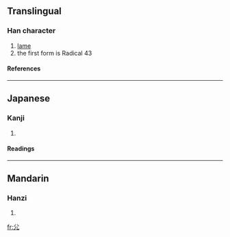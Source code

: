 ==Translingual==
{{Han stroke|[[Image:尣-order.gif]]}}
===Han character===
{{Han char|rn=43|rad=尢|as=00|sn=3|four=|canj=金竹山 (CHU)}}
# [[lame]]
# the first form is Radical 43
====References====
{{Han ref|kx=0298.021|dkj=07540|dj=0593.020|hdz=10551.130|uh=5C23|ud=23587}}
----

==Japanese==
===Kanji===
{{ja-kanji|grade=|rs=尢00}}
# {{defn|Japanese}} 
====Readings====
{{ja-readings|on=[[おう]] (ō)|kun=[[まげあし]] (mageashi)}}
----
==Mandarin==
===Hanzi===
{{cmn-hanzi|pin=[[méng]] ([[meng2]]), [[páng]] ([[pang2]]), [[wāng]] ([[wang1]])|wg=meng<sup>2</sup>, p'ang<sup>2</sup>, wang<sup>1</sup>}}
# {{defn|Mandarin}}

[[fr:尣]]